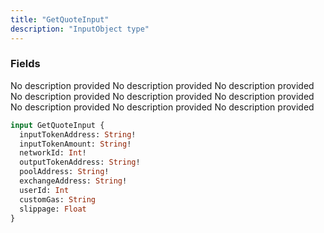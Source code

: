 ```yaml
---
title: "GetQuoteInput"
description: "InputObject type"
---
```


### Fields

<ResponseField name="inputTokenAddress" type="String!" required>
  No description provided
</ResponseField>

<ResponseField name="inputTokenAmount" type="String!" required>
  No description provided
</ResponseField>

<ResponseField name="networkId" type="Int!" required>
  No description provided
</ResponseField>

<ResponseField name="outputTokenAddress" type="String!" required>
  No description provided
</ResponseField>

<ResponseField name="poolAddress" type="String!" required>
  No description provided
</ResponseField>

<ResponseField name="exchangeAddress" type="String!" required>
  No description provided
</ResponseField>

<ResponseField name="userId" type="Int">
  No description provided
</ResponseField>

<ResponseField name="customGas" type="String">
  No description provided
</ResponseField>

<ResponseField name="slippage" type="Float">
  No description provided
</ResponseField>


```graphql GetQuoteInput
input GetQuoteInput {
  inputTokenAddress: String!
  inputTokenAmount: String!
  networkId: Int!
  outputTokenAddress: String!
  poolAddress: String!
  exchangeAddress: String!
  userId: Int
  customGas: String
  slippage: Float
}
```
